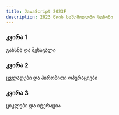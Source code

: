 ```yaml
---
title: JavaScript 2023F
description: 2023 წლის საშემოდგომო სეზონი
---
```


<div className="grid sm:grid-cols-1 gap-4 mt-6">

<Card href="/classes/javascript/2023f/week-1">

### კვირა 1

გახსნა და შესავალი

</Card>

<Card href="/classes/javascript/2023f/week-2">

### კვირა 2

ცვლადები და პირობითი ოპერაციები

</Card>

<Card href="/classes/javascript/2023f/week-3">

### კვირა 3

ციკლები და იტერაცია

</Card>

</div>
